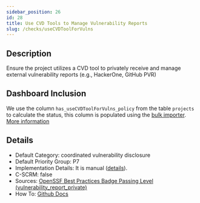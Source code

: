 ```yaml
---
sidebar_position: 26
id: 28
title: Use CVD Tools to Manage Vulnerability Reports
slug: /checks/useCVDToolForVulns
---
```


<!-- BANNER:START -->

<!-- BANNER:END -->

<!-- DESCRIPTION:START -->
## Description
Ensure the project utilizes a CVD tool to privately receive and manage external vulnerability reports (e.g., HackerOne, GitHub PVR)
<!-- DESCRIPTION:END -->

## Dashboard Inclusion

We use the column `has_useCVDToolForVulns_policy` from the table `projects` to calculate the status, this column is populated using the [bulk importer](/docs/visionBoard/importers#bulk-importer). [More information](https://github.com/OpenPathfinder/visionBoard/issues/88)

<!-- DETAILS:START -->
## Details
- Default Category: coordinated vulnerability disclosure
- Default Priority Group: P7
- Implementation Details: It is manual ([details](https://github.com/OpenPathfinder/visionBoard/issues/88)).
- C-SCRM: false
- Sources: [OpenSSF Best Practices Badge Passing Level (vulnerability_report_private)](https://www.bestpractices.dev/en/criteria?details=true&rationale=true#0.vulnerability_report_private)
- How To: [Github Docs](https://docs.github.com/en/code-security/security-advisories/working-with-repository-security-advisories/configuring-private-vulnerability-reporting-for-an-organization)

<!-- DETAILS:END -->
